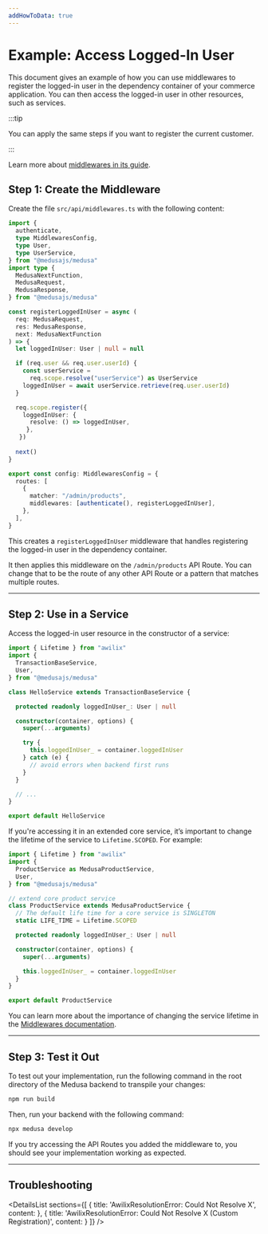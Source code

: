```yaml
---
addHowToData: true
---
```



# Example: Access Logged-In User

This document gives an example of how you can use middlewares to register the logged-in user in the dependency container of your commerce application. You can then access the logged-in user in other resources, such as services.

:::tip

You can apply the same steps if you want to register the current customer.

:::

Learn more about [middlewares in its guide](./add-middleware.mdx).

## Step 1: Create the Middleware

Create the file `src/api/middlewares.ts` with the following content:

```ts title="src/api/middlewares.ts"
import { 
  authenticate,
  type MiddlewaresConfig, 
  type User, 
  type UserService,
} from "@medusajs/medusa"
import type { 
  MedusaNextFunction, 
  MedusaRequest, 
  MedusaResponse,
} from "@medusajs/medusa"

const registerLoggedInUser = async (
  req: MedusaRequest, 
  res: MedusaResponse, 
  next: MedusaNextFunction
) => {
  let loggedInUser: User | null = null

  if (req.user && req.user.userId) {
    const userService = 
      req.scope.resolve("userService") as UserService
    loggedInUser = await userService.retrieve(req.user.userId)
  }

  req.scope.register({
    loggedInUser: {
      resolve: () => loggedInUser,
     },
   })
  
  next()
}

export const config: MiddlewaresConfig = {
  routes: [
    {
      matcher: "/admin/products",
      middlewares: [authenticate(), registerLoggedInUser],
    },
  ],
}
```

This creates a `registerLoggedInUser` middleware that handles registering the logged-in user in the dependency container.

It then applies this middleware on the `/admin/products` API Route. You can change that to be the route of any other API Route or a pattern that matches multiple routes.

---

## Step 2: Use in a Service

Access the logged-in user resource in the constructor of a service:

<!-- eslint-disable prefer-rest-params -->

```ts
import { Lifetime } from "awilix"
import { 
  TransactionBaseService, 
  User,
} from "@medusajs/medusa"

class HelloService extends TransactionBaseService {

  protected readonly loggedInUser_: User | null

  constructor(container, options) {
    super(...arguments)

    try {
      this.loggedInUser_ = container.loggedInUser
    } catch (e) {
      // avoid errors when backend first runs
    }
  }

  // ...
}

export default HelloService
```

If you're accessing it in an extended core service, it’s important to change the lifetime of the service to `Lifetime.SCOPED`. For example:

<!-- eslint-disable prefer-rest-params -->

```ts
import { Lifetime } from "awilix"
import { 
  ProductService as MedusaProductService, 
  User, 
} from "@medusajs/medusa"

// extend core product service
class ProductService extends MedusaProductService {
  // The default life time for a core service is SINGLETON
  static LIFE_TIME = Lifetime.SCOPED

  protected readonly loggedInUser_: User | null

  constructor(container, options) {
    super(...arguments)

    this.loggedInUser_ = container.loggedInUser
  }
}

export default ProductService
```

You can learn more about the importance of changing the service lifetime in the [Middlewares documentation](./add-middleware.mdx#note-about-services-lifetime).

---

## Step 3: Test it Out

To test out your implementation, run the following command in the root directory of the Medusa backend to transpile your changes:

```bash npm2yarn
npm run build
```

Then, run your backend with the following command:

```bash npm2yarn
npx medusa develop
```

If you try accessing the API Routes you added the middleware to, you should see your implementation working as expected.

---

## Troubleshooting

<DetailsList 
  sections={[
    {
      title: 'AwilixResolutionError: Could Not Resolve X',
      content: <ServiceLifetimeSection />
    },
    {
      title: 'AwilixResolutionError: Could Not Resolve X (Custom Registration)',
      content: <CustomRegistrationSection />
    }
  ]}
/>
